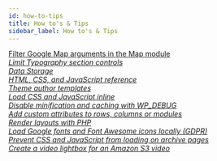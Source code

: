 ```yaml
---
id: how-to-tips
title: How to's & Tips
sidebar_label: How to's & Tips
---
```


<a className="jump-to" href="/next/beaver-builder/developer/how-to-tips/map-module-filter-google" aria-label="Filter Google Map arguments in the Map module">
  <div className="jump-to--main">
    Filter Google Map arguments in the Map module
  </div>
  <div className="jump-to--icon">
    <i className="fas fa-chevron-right" />
  </div>
</a>

<a className="jump-to" href="/next/beaver-builder/developer/how-to-tips/display-subset-typography-controls" aria-label="Limit Typography section controls">
  <div className="jump-to--main">
  Limit Typography section controls
  </div>
  <div className="jump-to--icon">
    <i className="fas fa-chevron-right" />
  </div>
</a>

<a className="jump-to" href="/next/beaver-builder/developer/how-to-tips/data-storage" aria-label="Data Storage">
  <div className="jump-to--main">
  Data Storage
  </div>
  <div className="jump-to--icon">
    <i className="fas fa-chevron-right" />
  </div>
</a>

<a className="jump-to" href="/next/beaver-builder/developer/how-to-tips/html-css-and-javascript-reference" aria-label="HTML, CSS, and JavaScript reference">
  <div className="jump-to--main">
  HTML, CSS, and JavaScript reference
  </div>
  <div className="jump-to--icon">
    <i className="fas fa-chevron-right" />
  </div>
</a>

<a className="jump-to" href="/next/beaver-builder/developer/how-to-tips/theme-author-templates" aria-label="Theme author templates">
  <div className="jump-to--main">
  Theme author templates
  </div>
  <div className="jump-to--icon">
    <i className="fas fa-chevron-right" />
  </div>
</a>

<a className="jump-to" href="/next/beaver-builder/developer/how-to-tips/load-css-and-javascript-inline" aria-label="Load CSS and JavaScript inline">
  <div className="jump-to--main">
  Load CSS and JavaScript inline
  </div>
  <div className="jump-to--icon">
    <i className="fas fa-chevron-right" />
  </div>
</a>

<a className="jump-to" href="/next/beaver-builder/developer/how-to-tips/disable-minification-and-caching-with-wpdebug" aria-label="Disable minification and caching with WP_DEBUG">
  <div className="jump-to--main">
  Disable minification and caching with WP_DEBUG
  </div>
  <div className="jump-to--icon">
    <i className="fas fa-chevron-right" />
  </div>
</a>

<a className="jump-to" href="/next/beaver-builder/developer/how-to-tips/add-custom-attributes-to-rows-columns-or-modules" aria-label="Add custom attributes to rows, columns or modules">
  <div className="jump-to--main">
  Add custom attributes to rows, columns or modules
  </div>
  <div className="jump-to--icon">
    <i className="fas fa-chevron-right" />
  </div>
</a>

<a className="jump-to" href="/next/beaver-builder/developer/how-to-tips/render-layouts-with-php" aria-label="Render layouts with PHP">
  <div className="jump-to--main">
  Render layouts with PHP
  </div>
  <div className="jump-to--icon">
    <i className="fas fa-chevron-right" />
  </div>
</a>

<a className="jump-to" href="/next/beaver-builder/developer/how-to-tips/load-google-fonts-and-font-awesome-icons-locally-gdpr" aria-label="Load Google fonts and Font Awesome icons locally (GDPR)">
  <div className="jump-to--main">
  Load Google fonts and Font Awesome icons locally (GDPR)
  </div>
  <div className="jump-to--icon">
    <i className="fas fa-chevron-right" />
  </div>
</a>

<a className="jump-to" href="/next/beaver-builder/developer/how-to-tips/prevent-css-and-javascript-from-loading-on-archive-pages" aria-label="Prevent CSS and JavaScript from loading on archive pages">
  <div className="jump-to--main">
  Prevent CSS and JavaScript from loading on archive pages
  </div>
  <div className="jump-to--icon">
    <i className="fas fa-chevron-right" />
  </div>
</a>

<a className="jump-to" href="/next/beaver-builder/developer/how-to-tips/create-a-video-lightbox-for-an-amazon-s3-video" aria-label="Create a video lightbox for an Amazon S3 video">
  <div className="jump-to--main">
  Create a video lightbox for an Amazon S3 video
  </div>
  <div className="jump-to--icon">
    <i className="fas fa-chevron-right" />
  </div>
</a>
